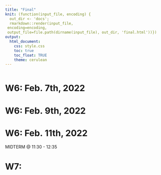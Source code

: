 ```yaml
---
title: "Final"
knit: (function(input_file, encoding) {
  out_dir <- 'docs';
  rmarkdown::render(input_file,
 encoding=encoding,
 output_file=file.path(dirname(input_file), out_dir, 'final.html'))})
output:
  html_document:
    css: style.css
    toc: true
    toc_float: TRUE
    theme: cerulean
---
```


```r

```

# W6: Feb. 7th, 2022 

# W6: Feb. 9th, 2022

# W6: Feb. 11th, 2022

MIDTERM @ 11:30 - 12:35

# W7: